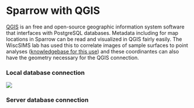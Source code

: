 
# Sparrow with QGIS

[QGIS](https://qgis.org/en/site/) is an free and open-source geographic information system software that interfaces with PostgreSQL databases. Metadata including for map locations in Sparrow can be read and visualized in QGIS fairly easily. The WiscSIMS lab has used this to correlate images of sample surfaces to point analyses \([knowledgebase for this use](https://sites.google.com/a/wisc.edu/wiscsims-micro-qgis/)\) and these coordinantes can also have the geometry necessary for the QGIS connection.

### Local database connection

<!-- ![](../.gitbook/assets/screen-shot-2021-05-19-at-2.14.20-pm.png) -->

<img
  width={500}
  src="https://sparrow-documentation-assets.s3.amazonaws.com/images/qgis-integration.png"
/>

### Server database connection

